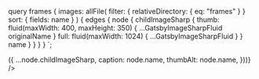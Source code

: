 
  query frames {
    images: allFile(
      filter: { relativeDirectory: { eq: "frames" } }
      sort: { fields: name }
    ) {
      edges {
        node {
          childImageSharp {
            thumb: fluid(maxWidth: 400, maxHeight: 350) {
              ...GatsbyImageSharpFluid
              originalName
            }
            full: fluid(maxWidth: 1024) {
              ...GatsbyImageSharpFluid
            }
          }
          name
        }
      }
    }
  }
`;

<SEO title="Frames" />
<Gallery
  images={props.data.images.edges.map(({ node }) => ({
    ...node.childImageSharp,
    caption: node.name,
    thumbAlt: node.name,
  }))}
/>
